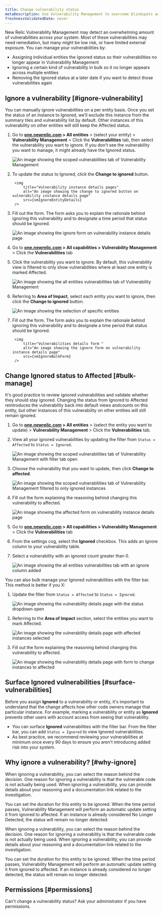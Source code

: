 ```yaml
---
title: Change vulnerability status
metaDescription: Use Vulnerability Management to overcome blindspots and assign remediation to developers as a security team.
freshnessValidatedDate: never
---
```
















New Relic Vulnerability Management may detect an overwhelming amount of vulnerabilities across your system. Most of these vulnerabilities may need remediation, but many might be low risk, or have limited external exposure. You can manage your vulnerabilities by:

* Assigning individual entities the Ignored status so their vulnerabilities no longer appear in Vulnerability Management
* Ignoring a certain kind of vulnerability in bulk so it no longer appears across multiple entities 
* Removing the Ignored status at a later date if you want to detect those vulnerabilities again

## Ignore a vulnerability [#ignore-vulnerability]

You can manually ignore vulnerabilities on a per entity basis. Once you set the status of an instance to Ignored, we’ll exclude this instance from the summary tiles and vulnerability list by default. Other instances of this vulnerability on other entities will still keep the Affected status.

<CollapserGroup>
    <Collapser
        id="ignore-entity"
        title="Ignore a vulnerability for a specific entity"
    >

1. Go to **[one.newrelic.com](https://one.newrelic.com/) > All entities** > (select your entity) > **Vulnerability Management** > Click the **Vulnerabilities** tab, then select the vulnerability you want to ignore. If you don't see the vulnerability you want to manage, it might already have the Ignored status. 

    <img
    title="Vulnerabilities tab scoped to a specific entity"
    alt="An image showing the scoped vulnerabilities tab of Vulnerability Management"
    src={vmIgnoreEntityVulnList}
    />

1. To update the status to Ignored, click the **Change to ignored** button. 

        <img
            title="Vulnerability instance details pages"
            alt="An image showing the change to ignored button on vulnerability instance details page"
            src={vmIgnoreEntityDetails}
        />

1. Fill out the form. The form asks you to explain the rationale behind ignoring this vulnerability and to designate a time period that status should be Ignored. 

    <img
        title="Vulnerability instance details form"
        alt="An image showing the ignore form on vulnerability instance details page"
        src={vmIgnoreEntityForm}
    />

    </Collapser>
    <Collapser
        id="bulk-ignore"
        title="Ignore a vulnerability across multiple instances"
    >

1. Go to **[one.newrelic.com](https://one.newrelic.com/) > All capabilities > Vulnerability Management** > Click the **Vulnerabilities** tab 
1. Click the vulnerability you want to ignore. By default, this vulnerability view is filtered to only show vulnerabilities where at least one entity is marked Affected.

    <img
        title="Vulnerabilities tab for all entities"
        alt="An image showing the all entities vulnerabilities tab of Vulnerability Management"
        src={vmIgnoreBulkVulnList}
    />

1. Referring to **Area of Impact**, select each entity you want to ignore, then click the **Change to ignored** button.
    
    <img
        title="Vulnerabilities details"
        alt="An image showing the selection of specific entities"
        src={vmIgnoreBulkDetails}
    />

1. Fill out the form. The form asks you to explain the rationale behind ignoring this vulnerability and to designate a time period that status should be Ignored. 

        <img
            title="Vulnerabilities details form "
            alt="An image showing the ignore form on vulnerability instance details page"
            src={vmIgnoreBulkForm}
        />
    </Collapser>
</CollapserGroup>

## Change Ignored status to Affected [#bulk-manage]

It's good practice to review ignored vulnerabilities and validate whether they should stay ignored. Changing the status from Ignored to Affected reintroduces the vulnerability back into default views andcounts on this entity, but other instances of this vulnerability on other entities will still remain ignored.

<CollapserGroup>
    <Collapser
        id="remove-ignored"
        title="Remove ignored status for a specific entity"
    >

1. Go to **[one.newrelic.com](https://one.newrelic.com/) > All entities** > (select the entity you want to update) > **Vulnerability Management** > Click the **Vulnerabilities** tab.
1. View all your ignored vulnerabilities by updating the filter from `Status = Affected` to `Status = Ignored`. 

    <img
    title="Vulnerabilities tab scoped to a specific entity"
    alt="An image showing the scoped vulnerabilities tab of Vulnerability Management with filter tab open"
    src={vmAffectedEntityVulnList}
    />

1. Choose the vulnerability that you want to update, then click **Change to affected**.

    <img
        title="Vulnerabilities tab scoped to a specific entity and only ignored instances"
        alt="An image showing the scoped vulnerabilities tab of Vulnerability Management filtered to only ignored instances"
        src={vmAffectedEntityFiltered}
    />

1. Fill out the form explaining the reasoning behind changing this vulnerability to affected.
        
    <img
        title="Vulnerability instance details form"
        alt="An image showing the affected form on vulnerability instance details page"
        src={vmAffectedEntityForm}
    />

    </Collapser>
    <Collapser
        id="bulk-change-status"
        title="Remove Ignored status across multiple instances"
    >

1. Go to **[one.newrelic.com](https://one.newrelic.com/) > All capabilities > Vulnerability Management** > Click the **Vulnerabilities** tab 
1. From the settings cog, select the **Ignored** checkbox. This adds an ignore column to your vulnerability table.
1. Select a vulnerability with an ignored count greater than 0. 

    <img
        title="Vulnerabilities tab with ignored column added"
        alt="An image showing the all entities vulnerabilities tab with an ignore column added"
        src={vmAffectedBulkVulnList}
    />

You can also bulk manage your Ignored vulnerabilities with the filter bar. This method is better if you X:

1. Update the filter from `Status = Affected` to `Status = Ignored`. 

    <img
        title="Vulnerabilities details"
        alt="An image showing the vulnerability details page with the status dropdown open"
        src={vmAffectedBulkDetails}
    />

1. Referring to the **Area of Impact** section, select the entities you want to mark Affected.

    <img
        title="Vulnerabilities details with instances selected"
        alt="An image showing the vulnerability details page with affected instances selected"
        src={vmAffectedBulkSelection}
    />

1. Fill out the form explaining the reasoning behind changing this vulnerability to affected. 

    <img
        title="Vulnerabilities details with form open"
        alt="An image showing the vulnerability details page with form to change instances to affected"
        src={vmAffectedBulkForm}
    />

    </Collapser>
</CollapserGroup>

## Surface Ignored vulnerabilities [#surface-vulnerabilities]

Before you assign **Ignored** to a vulnerability or entity, it's important to understand that the change affects how other code owners manage that particular instance. For example, marking a vulnerability or entity as **Ignored** prevents other users with account access from seeing that vulnerability. 

* You can surface **Ignored** vulnerabilities with the filter bar. From the filter bar, you can add `Status = Ignored` to view Ignored vulnerabilities. 
* As best practice, we recommend reviewing your vulnerabilities at minimum once every 90 days to ensure you aren't introducing added risk into your system.

## Why ignore a vulnerability? [#why-ignore]

When ignoring a vulnerability, you can select the reason behind the decision. One reason for ignoring a vulnerability is that the vulnerable code is not actually being used. When ignoring a vulnerability, you can provide details about your reasoning and a documentation link related to the investigation. 

You can set the duration for this entity to be ignored. When the time period passes, Vulnerability Management will perform an automatic update setting it from ignored to affected. If an instance is already considered No Longer Detected, the status will remain no longer detected.

When ignoring a vulnerability, you can select the reason behind the decision. One reason for ignoring a vulnerability is that the vulnerable code is not actually being used. When ignoring a vulnerability, you can provide details about your reasoning and a documentation link related to the investigation. 

You can set the duration for this entity to be ignored. When the time period passes, Vulnerability Management will perform an automatic update setting it from ignored to affected. If an instance is already considered no longer detected, the status will remain no longer detected.

## Permissions [#permissions]

Can't change a vulnerability status? Ask your administrator if you have permissions.
